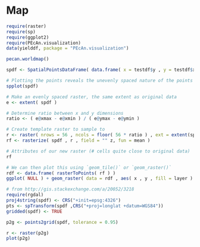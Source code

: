 Map
========================================================

```r
require(raster)
require(sp)
require(ggplot2)
require(PEcAn.visualization)
data(yielddf, package = "PEcAn.visualization")

pecan.worldmap()

spdf <- SpatialPointsDataFrame( data.frame( x = testdf$y , y = testdf$x ) , data = data.frame( z = testdf$z ) )

# Plotting the points reveals the unevenly spaced nature of the points
spplot(spdf)

```


```r

# Make an evenly spaced raster, the same extent as original data
e <- extent( spdf )

# Determine ratio between x and y dimensions
ratio <- ( e@xmax - e@xmin ) / ( e@ymax - e@ymin )

# Create template raster to sample to
r <- raster( nrows = 56 , ncols = floor( 56 * ratio ) , ext = extent(spdf) )
rf <- rasterize( spdf , r , field = "" z, fun = mean )

# Attributes of our new raster (# cells quite close to original data)
rf

# We can then plot this using `geom_tile()` or `geom_raster()`
rdf <- data.frame( rasterToPoints( rf ) )    
ggplot( NULL ) + geom_raster( data = rdf , aes( x , y , fill = layer ) )


```

```r
# from http://gis.stackexchange.com/a/20052/3218
require(rgdal)
proj4string(spdf) <- CRS("+init=epsg:4326")
pts <- spTransform(spdf ,CRS("+proj=longlat +datum=WGS84"))
gridded(spdf) <- TRUE

p2g <- points2grid(spdf, tolerance = 0.95)

r <- raster(p2g)
plot(p2g)
```